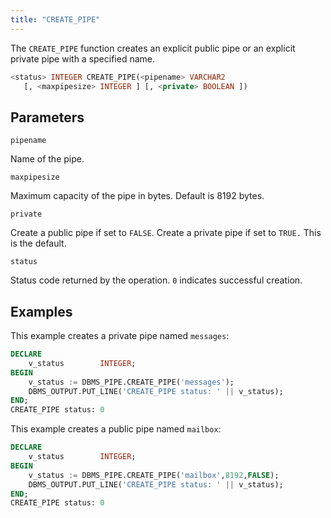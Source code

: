 ```yaml
---
title: "CREATE_PIPE"
---
```


The `CREATE_PIPE` function creates an explicit public pipe or an explicit private pipe with a specified name.

```sql
<status> INTEGER CREATE_PIPE(<pipename> VARCHAR2
   [, <maxpipesize> INTEGER ] [, <private> BOOLEAN ])
```

## Parameters

`pipename`

 Name of the pipe.

`maxpipesize`

 Maximum capacity of the pipe in bytes. Default is 8192 bytes.

`private`

 Create a public pipe if set to `FALSE`. Create a private pipe if set to `TRUE.` This is the default.

`status`

 Status code returned by the operation. `0` indicates successful creation.

## Examples

This example creates a private pipe named `messages`:

```sql
DECLARE
    v_status        INTEGER;
BEGIN
    v_status := DBMS_PIPE.CREATE_PIPE('messages');
    DBMS_OUTPUT.PUT_LINE('CREATE_PIPE status: ' || v_status);
END;
CREATE_PIPE status: 0
```

This example creates a public pipe named `mailbox`:

```sql
DECLARE
    v_status        INTEGER;
BEGIN
    v_status := DBMS_PIPE.CREATE_PIPE('mailbox',8192,FALSE);
    DBMS_OUTPUT.PUT_LINE('CREATE_PIPE status: ' || v_status);
END;
CREATE_PIPE status: 0
```

